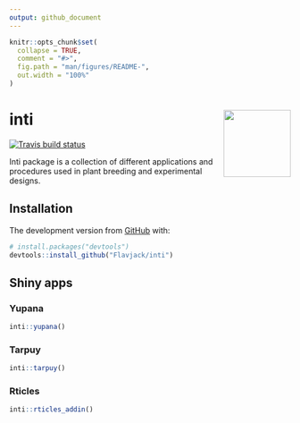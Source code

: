 ```yaml
---
output: github_document
---
```


<!-- README.md is generated from README.Rmd. Please edit that file -->

```r
knitr::opts_chunk$set(
  collapse = TRUE,
  comment = "#>",
  fig.path = "man/figures/README-",
  out.width = "100%"
)
```

# inti <img src="man/figures/logo.png" align="right" alt="" width="120" />

<!-- badges: start -->
  [![Travis build status](https://travis-ci.org/Flavjack/inti.svg?branch=master)](https://travis-ci.org/Flavjack/inti)
<!-- badges: end -->

Inti package is a collection of different applications and procedures used in plant breeding and experimental designs.

## Installation

<!-- You can install the released version of inti from [CRAN](https://CRAN.R-project.org) with: -->

<!-- ``` r -->
<!-- install.packages("inti") -->
<!-- ``` -->

The development version from [GitHub](https://github.com/Flavjack/inti) with:

``` r
# install.packages("devtools")
devtools::install_github("Flavjack/inti")
```
## Shiny apps

### Yupana

```r
inti::yupana()
```
### Tarpuy

```r
inti::tarpuy()
```

### Rticles

```r
inti::rticles_addin()
```

